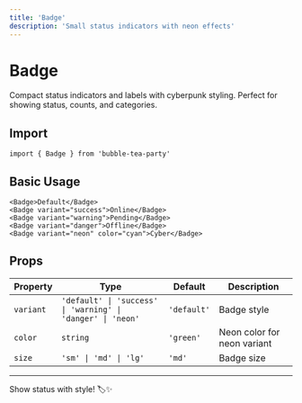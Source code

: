 ```yaml
---
title: 'Badge'
description: 'Small status indicators with neon effects'
---
```


# Badge

Compact status indicators and labels with cyberpunk styling. Perfect for showing status, counts, and categories.

## Import

```svelte
import { Badge } from 'bubble-tea-party'
```

## Basic Usage

```svelte
<Badge>Default</Badge>
<Badge variant="success">Online</Badge>
<Badge variant="warning">Pending</Badge>
<Badge variant="danger">Offline</Badge>
<Badge variant="neon" color="cyan">Cyber</Badge>
```

## Props

| Property | Type | Default | Description |
|----------|------|---------|-------------|
| `variant` | `'default' \| 'success' \| 'warning' \| 'danger' \| 'neon'` | `'default'` | Badge style |
| `color` | `string` | `'green'` | Neon color for neon variant |
| `size` | `'sm' \| 'md' \| 'lg'` | `'md'` | Badge size |

---

Show status with style! 🏷️✨